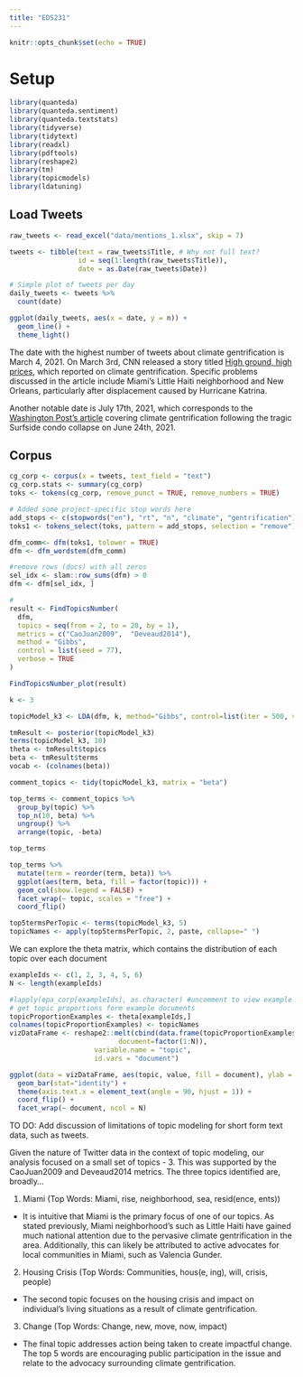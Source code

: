 ```yaml
---
title: "EDS231"
---
```


```r
knitr::opts_chunk$set(echo = TRUE)
```

# Setup

```r
library(quanteda)
library(quanteda.sentiment)
library(quanteda.textstats)
library(tidyverse)
library(tidytext)
library(readxl)
library(pdftools)
library(reshape2)
library(tm)
library(topicmodels)
library(ldatuning)
```

## Load Tweets

```r
raw_tweets <- read_excel("data/mentions_1.xlsx", skip = 7)

tweets <- tibble(text = raw_tweets$Title, # Why not full text?
                 id = seq(1:length(raw_tweets$Title)),
                 date = as.Date(raw_tweets$Date))

# Simple plot of tweets per day
daily_tweets <- tweets %>%
  count(date) 

ggplot(daily_tweets, aes(x = date, y = n)) +
  geom_line() +
  theme_light()
```

The date with the highest number of tweets about climate gentrification is March 4, 2021. On March 3rd, CNN released a story titled [High ground, high prices](https://www.cnn.com/interactive/2021/03/us/climate-gentrification-cnnphotos-invs/), which reported on climate gentrification. Specific problems discussed in the article include Miami's Little Haiti neighborhood and New Orleans, particularly after displacement caused by Hurricane Katrina.

Another notable date is July 17th, 2021, which corresponds to the [Washington Post's article](https://www.washingtonpost.com/nation/2021/07/17/climate-gentrification-miami-condo-collapse/) covering climate gentrification following the tragic Surfside condo collapse on June 24th, 2021.

## Corpus

```r
cg_corp <- corpus(x = tweets, text_field = "text")
cg_corp.stats <- summary(cg_corp)
toks <- tokens(cg_corp, remove_punct = TRUE, remove_numbers = TRUE)

# Added some project-specific stop words here
add_stops <- c(stopwords("en"), "rt", "n", "climate", "gentrification")
toks1 <- tokens_select(toks, pattern = add_stops, selection = "remove")
```

```r
dfm_comm<- dfm(toks1, tolower = TRUE)
dfm <- dfm_wordstem(dfm_comm)

#remove rows (docs) with all zeros
sel_idx <- slam::row_sums(dfm) > 0 
dfm <- dfm[sel_idx, ]
```

```r
#
result <- FindTopicsNumber(
  dfm,
  topics = seq(from = 2, to = 20, by = 1),
  metrics = c("CaoJuan2009",  "Deveaud2014"),
  method = "Gibbs",
  control = list(seed = 77),
  verbose = TRUE
)

FindTopicsNumber_plot(result)
```

```r
k <- 3

topicModel_k3 <- LDA(dfm, k, method="Gibbs", control=list(iter = 500, verbose = 100))

tmResult <- posterior(topicModel_k3)
terms(topicModel_k3, 10)
theta <- tmResult$topics
beta <- tmResult$terms
vocab <- (colnames(beta))
```


```r
comment_topics <- tidy(topicModel_k3, matrix = "beta")

top_terms <- comment_topics %>%
  group_by(topic) %>%
  top_n(10, beta) %>%
  ungroup() %>%
  arrange(topic, -beta)

top_terms
```


```r
top_terms %>%
  mutate(term = reorder(term, beta)) %>%
  ggplot(aes(term, beta, fill = factor(topic))) +
  geom_col(show.legend = FALSE) +
  facet_wrap(~ topic, scales = "free") +
  coord_flip()
```

```r
top5termsPerTopic <- terms(topicModel_k3, 5)
topicNames <- apply(top5termsPerTopic, 2, paste, collapse=" ")
```

We can explore the theta matrix, which contains the distribution of each topic over each document

```r
exampleIds <- c(1, 2, 3, 4, 5, 6)
N <- length(exampleIds)

#lapply(epa_corp[exampleIds], as.character) #uncomment to view example text
# get topic proportions form example documents
topicProportionExamples <- theta[exampleIds,]
colnames(topicProportionExamples) <- topicNames
vizDataFrame <- reshape2::melt(cbind(data.frame(topicProportionExamples), 
                           document=factor(1:N)), 
                     variable.name = "topic", 
                     id.vars = "document")  

ggplot(data = vizDataFrame, aes(topic, value, fill = document), ylab = "proportion") +
  geom_bar(stat="identity") +
  theme(axis.text.x = element_text(angle = 90, hjust = 1)) +  
  coord_flip() +
  facet_wrap(~ document, ncol = N)
```

TO DO: Add discussion of limitations of topic modeling for short form text data, such as tweets.

Given the nature of Twitter data in the context of topic modeling, our analysis focused on a small set of topics - 3. This was supported by the CaoJuan2009 and Deveaud2014 metrics. The three topics identified are, broadly...

1. Miami (Top Words: Miami, rise, neighborhood, sea, resid(ence, ents))

- It is intuitive that Miami is the primary focus of one of our topics. As stated previously, Miami neighborhood's such as Little Haiti have gained much national attention due to the pervasive climate gentrification in the area. Additionally, this can likely be attributed to active advocates for local communities in Miami, such as Valencia Gunder.

2. Housing Crisis (Top Words: Communities, hous(e, ing), will, crisis, people)

- The second topic focuses on the housing crisis and impact on individual's living situations as a result of climate gentrification.

3. Change (Top Words: Change, new, move, now, impact)

- The final topic addresses action being taken to create impactful change. The top 5 words are encouraging public participation in the issue and relate to the advocacy surrounding climate gentrification.
